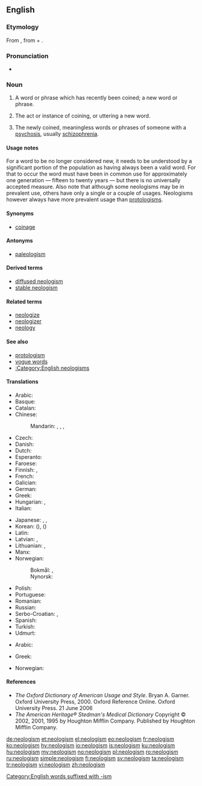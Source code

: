 {{selfref|See also [[Wiktionary:Neologisms]]}}
==English==
{{wikipedia}}

===Etymology===
From {{etyl|fr|en}} {{m|fr|néologisme}}, from {{etyl|grc|en}} {{m|grc|νέος||new}} + {{m|grc|λόγος||word}}.
===Pronunciation===
* {{IPA|/niːˈɒlədʒɪzəm/|lang=en}}

===Noun===
{{en-noun|~}}

# {{lb|en|linguistics}} A word or phrase which has recently been coined; a new word or phrase.
# {{lb|en|linguistics|uncountable}} The act or instance of coining, or uttering a new word.
# {{lb|en|psychiatry}} The newly coined, meaningless words or phrases of someone with a [[psychosis]], usually [[schizophrenia]].

====Usage notes====
For a word to be no longer considered new, it needs to be understood by a significant portion of the population as having always been a valid word. For that to occur the word must have been in common use for approximately one generation &mdash; fifteen to twenty years &mdash; but there is no universally accepted measure. Also note that although some neologisms may be in prevalent use, others have only a single or a couple of usages. Neologisms however always have more prevalent usage than [[protologism]]s.

====Synonyms====
* [[coinage]]

====Antonyms====
* [[paleologism]]

====Derived terms====
* [[diffused neologism]]
* [[stable neologism]]

====Related terms====
* [[neologize]]
* [[neologizer]]
* [[neology]]

====See also====
* [[protologism]]
* [[vogue word]]s
* [[:Category:English neologisms]]

====Translations====
{{trans-top|recently coined word}}
* Arabic: {{t|ar|مُوَلَّدَة|f}}
* Basque: {{t|eu|neologismo}}
* Catalan: {{t|ca|neologisme|m}}
* Chinese:
*: Mandarin: {{t+|cmn|新詞語|sc=Hani}}, {{t+|cmn|新词语|tr=xīncíyǔ|sc=Hani}}, {{t+|cmn|新詞|sc=Hani}}, {{t+|cmn|新词|tr=xīncí|sc=Hani}}
* Czech: {{t+|cs|novotvar|m}}
* Danish: {{t+|da|neologisme|c}}
* Dutch: {{t+|nl|neologisme|n}}
* Esperanto: {{t+|eo|neologismo}}
* Faroese: {{t|fo|nýggjyrði|n}}
* Finnish: {{t|fi|uudismuodoste}}, {{t+|fi|uudissana}}
* French: {{t+|fr|néologisme|m}}
* Galician: {{t|gl|neoloxismo|m}}
* German: {{t+|de|Neologismus|m}}
* Greek: {{t+|el|νεολογισμός|m}}
* Hungarian: {{t+|hu|neologizmus}}, {{t|hu|szóújítás}}
* Italian: {{t+|it|neologismo|m}}
{{trans-mid}}
* Japanese: {{t+|ja|新語|tr=しんご, shingo}}, {{t|ja|新造語|tr=しんぞうご, shinzōgo}}, {{t+|ja|造語|tr=ぞうご, zōgo}}
* Korean: {{t+|ko|신어|sc=Hang}} ({{t+|ko|新語|sc=Hani}}), {{t+|ko|신조어|sc=Hang}} ({{t+|ko|新造語|sc=Hani}})
* Latin: {{t|la|neologismus|m}}
* Latvian: {{t|lv|jaunvārds|m}}, {{t|lv|neoloģisms|m}}
* Lithuanian: {{t|lt|naujadaras|m}}, {{t|lt|neologizmas|m}}
* Manx: {{t|gv|noa-ockle|m}}
* Norwegian:
*: Bokmål: {{t+|no|neologisme|m}}, {{t|no|nyord|n}}
*: Nynorsk: {{t+|no|neologisme|m}}
* Polish: {{t+|pl|neologizm|m}}
* Portuguese: {{t+|pt|neologismo|m}}
* Romanian: {{t+|ro|neologism|n}}
* Russian: {{t+|ru|неологи́зм|m}}
* Serbo-Croatian: {{t+|sh|neologizam|m}}, {{t+|sh|novotvorenica|f}}
* Spanish: {{t+|es|neologismo|m}}
* Turkish: {{t|tr|yenici deyim}}
* Udmurt: {{t|udm|вылькыл}}
{{trans-bottom}}

{{trans-top|instance of coinage}}
* Arabic: {{t+|ar|تَوْلِيد|m}}
{{trans-mid}}
{{trans-bottom}}

{{trans-top|schizophrenic meaningless word}}
* Greek: {{t+|el|νεολογισμός|m}}
{{trans-mid}}
* Norwegian: {{t+|no|neologisme|m}}
{{trans-bottom}}

====References====
* ''The Oxford Dictionary of American Usage and Style.'' Bryan A. Garner. Oxford University Press, 2000. Oxford Reference Online. Oxford University Press. 21 June 2006
* ''The American Heritage® Stedman's Medical Dictionary'' Copyright © 2002, 2001, 1995 by Houghton Mifflin Company. Published by Houghton Mifflin Company.

[[Category:English words suffixed with -ism]]

[[de:neologism]]
[[et:neologism]]
[[el:neologism]]
[[eo:neologism]]
[[fr:neologism]]
[[ko:neologism]]
[[hy:neologism]]
[[io:neologism]]
[[is:neologism]]
[[ku:neologism]]
[[hu:neologism]]
[[my:neologism]]
[[no:neologism]]
[[pl:neologism]]
[[ro:neologism]]
[[ru:neologism]]
[[simple:neologism]]
[[fi:neologism]]
[[sv:neologism]]
[[ta:neologism]]
[[tr:neologism]]
[[vi:neologism]]
[[zh:neologism]]